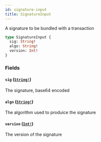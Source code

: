 ```yaml
---
id: signature-input
title: SignatureInput
---
```


A signature to be bundled with a transaction

```graphql
type SignatureInput {
  sig: String!
  algo: String!
  version: Int!
}
```

### Fields

#### `sig` ([`String!`](/graphql/scalars/string))

The signature, base64 encoded

#### `algo` ([`String!`](/graphql/scalars/string))

The algorithm used to produice the signature

#### `version` ([`Int!`](/graphql/scalars/int))

The version of the signature
